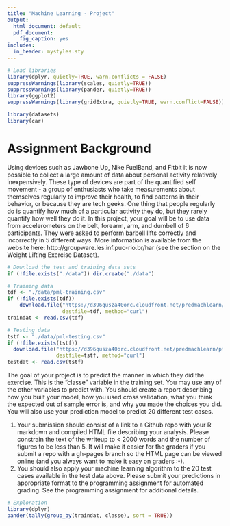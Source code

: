 ---
title: "Machine Learning - Project"
output:
  html_document: default
  pdf_document:
    fig_caption: yes
includes:
  in_header: mystyles.sty
---

```{r, results="hide", echo=FALSE}
# Load libraries
library(dplyr, quietly=TRUE, warn.conflicts = FALSE)
suppressWarnings(library(scales, quietly=TRUE))
suppressWarnings(library(pander, quietly=TRUE))
library(ggplot2)
suppressWarnings(library(gridExtra, quietly=TRUE, warn.conflict=FALSE))

library(datasets)
library(car)
```

# Assignment Background

Using devices such as Jawbone Up, Nike FuelBand, and Fitbit it is now possible to collect a large amount of data about personal activity relatively inexpensively. These type of devices are part of the quantified self movement - a group of enthusiasts who take measurements about themselves regularly to improve their health, to find patterns in their behavior, or because they are tech geeks. One thing that people regularly do is quantify how much of a particular activity they do, but they rarely quantify how well they do it. In this project, your goal will be to use data from accelerometers on the belt, forearm, arm, and dumbell of 6 participants. They were asked to perform barbell lifts correctly and incorrectly in 5 different ways. More information is available from the website here: http://groupware.les.inf.puc-rio.br/har (see the section on the Weight Lifting Exercise Dataset). 

```{r cache=FALSE}
# Download the test and training data sets
if (!file.exists("./data")) dir.create("./data")

# Training data
tdf <- "./data/pml-training.csv"
if (!file.exists(tdf))
    download.file("https://d396qusza40orc.cloudfront.net/predmachlearn/pml-training.csv", 
                  destfile=tdf, method="curl")
traindat <- read.csv(tdf)

# Testing data
tstf <- "./data/pml-testing.csv"
if (!file.exists(tstf))
  download.file("https://d396qusza40orc.cloudfront.net/predmachlearn/pml-testing.csv", 
                destfile=tstf, method="curl")
testdat <- read.csv(tstf)
```

The goal of your project is to predict the manner in which they did the exercise. This is the "classe" variable in the training set. You may use any of the other variables to predict with. You should create a report describing how you built your model, how you used cross validation, what you think the expected out of sample error is, and why you made the choices you did. You will also use your prediction model to predict 20 different test cases. 

1. Your submission should consist of a link to a Github repo with your R markdown and compiled HTML file describing your analysis. Please constrain the text of the writeup to < 2000 words and the number of figures to be less than 5. It will make it easier for the graders if you submit a repo with a gh-pages branch so the HTML page can be viewed online (and you always want to make it easy on graders :-).
2. You should also apply your machine learning algorithm to the 20 test cases available in the test data above. Please submit your predictions in appropriate format to the programming assignment for automated grading. See the programming assignment for additional details. 
```{r}
# Exploration
library(dplyr)
pander(tally(group_by(traindat, classe), sort = TRUE))
```